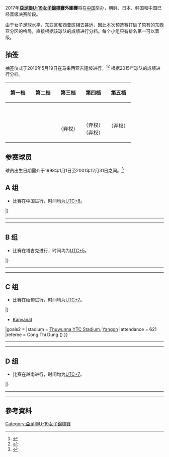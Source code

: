 {{Infobox international football competition
| tourney_name = 亞足聯U-19女子錦標賽外圍賽
| year = 2017
| country = 
| country2 = 
| country3 = 
| country4 = 
| dates = 2016年10月29日至11月6日
| num_teams = 16
| confederations = 1
| matches = 
| goals = 
| attendance = 
| top_scorer = 
| prevseason = [[2015年亞足聯U-19女子錦標賽外圍賽|2015]]
| nextseason = [[2019年亞足聯U-19女子錦標賽外圍賽|2019]]
| updated = 
}}

2017年'''[[亞足聯U-19女子錦標賽|亞足聯U-19女子錦標賽]]外圍賽'''将在[[中国|中国]]举办，朝鲜、日本、韩国和中国已经晋级决赛阶段。

由于女子足球水平，东亚区和西亚区相去甚远，因此本次预选赛打破了原有的东西亚分区的格局，直接根据该球队的成绩进行分档。每个小组只有排名第一可以晋级。

==抽签==

抽签仪式于2016年5月19日在马来西亚吉隆坡进行。<ref>{{cite web|url=http://www.the-afc.com/u-19-womens-championship-2017-u-16-womens-championship-2017/stage-set-for-2017-afc-u-19-u-16-womens|title=Stage set for 2017 AFC U-19 & U-16 Women's Championship draws|publisher=Asian Football Confederation|date=19 May 2016|accessdate=2016-08-27|archive-date=2016-09-08|archive-url=https://web.archive.org/web/20160908034708/http://www.the-afc.com/u-19-womens-championship-2017-u-16-womens-championship-2017/stage-set-for-2017-afc-u-19-u-16-womens|dead-url=no}}</ref><ref>{{cite news|title=AFC U-16 Championship draw concluded in Kuala Lumpur|url=http://www.the-afc.com/u-16-womens-championship-2017/afc-u-16-championship-draw-concluded-in-kuala-lumpur|accessdate=19 May 2016|publisher=Asian Football Confederation|date=19 May 2016|deadurl=yes|archiveurl=https://web.archive.org/web/20160520123901/http://www.the-afc.com/u-16-womens-championship-2017/afc-u-16-championship-draw-concluded-in-kuala-lumpur|archivedate=2016年5月20日}}</ref> 根据2015年球队的成绩进行分档。

{| class="wikitable" style="width:100%;"
|-
!width=20%|第一档
!width=20%|第二档
!width=20%|第三档
!width=20%|第四档
!width=20%|第五档
|-
|{{fbwu|20|AUS}} <br> {{fbwu|20|IRI}} <br>{{fbwu|20|THA}} <br> {{fbwu|20|UZB}}
|{{fbwu|20|TPE}} <br> {{fbwu|20|JOR}} <br> {{fbwu|20|MYA}} <br> {{fbwu|20|VIE}}
|{{fbwu|20|HKG}} <br> {{fbwu|20|IND}} <br> {{fbwu|20|LIB}}（弃权）<br> {{fbwu|20|PLE}}
|{{fbwu|20|KGZ}} <br> {{fbwu|20|TJK}} <br> {{fbwu|20|PHI}}（弃权）<br> {{fbwu|20|SIN}}（弃权）
|{{fbwu|20|NMI}} <br> {{fbwu|20|PAK}}（弃权）

|}

==参赛球员==
球员出生日期需介于1998年1月1日至2001年12月31日之间。<ref name="regulations">{{cite web |url=http://www.the-afc.com/uploads/afc/files/U16W_2017_Competition_Regulations_24062016.pdf |title=Regulations AFC U-16 Women's Championship 2017 |publisher=AFC |deadurl=yes |archiveurl=https://web.archive.org/web/20170401060619/http://www.the-afc.com/uploads/afc/files/U16W_2017_Competition_Regulations_24062016.pdf |archivedate=2017-04-01 |accessdate=2016-08-27 }}</ref>

== A 组 ==
*比赛在中国进行，时间均为[[UTC+8|UTC+8]]。

{{Fb cl2 header navbar}}
{{Fb cl2 team |t={{fbwu|20|AUS}} |w=2 |d=0 |l=0 |gf=23|ga=1 |bc=#ccffcc}}
{{Fb cl2 team |t={{fbwu|20|JOR}} |w=1 |d=0 |l=1 |gf=5|ga=7 |bc=}}
{{Fb cl2 team |t={{fbwu|20|NMI}} |w=0 |d=0 |l=2 |gf=0|ga=20 |bc=}}
|}

{{Football box
|date       = {{Start date|2016|11|2|df=y}}
|time       = 16:00
|team1      = {{fbwu-rt|20|AUS}}
|score      = 16–0
|team2      = {{fbwu|20|NMI}}
|report     = 
|goals1     = [[Cortnee_Vine|Vine]] {{goal|3}}<br />[[Alex_Chidiac|Chidiac]] {{goal|5||23||35||47}}<br />[[Georgia_Plessas|Plessas]] {{goal|17}}<br />[[Remy_Siemsen|Siemsen]] {{goal|19||27||30||33||42||79||90+4}}<br />[[Amy_Sayer|Sayer]] {{goal|25}}<br />[[Princess_Ibini-Isei|Ibini]] {{goal|81||82}}
|goals2     =
|stadium    = [[南京|南京]][[江蘇訓練基地體育場|江蘇訓練基地體育場]]
|attendance = 
|referee    = 
}}
----
{{Football box
|date       = {{Start date|2016|11|4|df=y}}
|time       = 16:00
|team1      = {{fbwu-rt|20|JOR}}
|score      = 4–0
|team2      = {{fbwu|20|NMI}}
|report     = 
|goals1     = [[Lana_Waleed_Issa_Feras|Feras]] {{goal|12}}<br />[[Tasneem_(footballer)|Tasneem]] {{goal|28}}<br />[[Yaseen_Muwieh_H._Zabian|Zabian]] {{goal|42}}<br />[[Zenia_Amjad_Hani_Fakoury|Fakoury]] {{goal|69}}
|goals2     =
|stadium    = [[南京|南京]][[江蘇訓練基地體育場|江蘇訓練基地體育場]]
|attendance = 
|referee    = 
}}
----
{{Football box
|date       = {{Start date|2016|11|6|df=y}}
|time       = 16:00
|team1      = {{fbwu-rt|20|AUS}}
|score      = 7–1
|team2      = {{fbwu|20|JOR}}
|report     = 
|goals1     = [[Cortnee_Vine|Vine]] {{goal|35}}<br />[[Remy_Siemsen|Siemsen]] {{goal|41||43||67}}<br />[[Alexandra_Chidiac|Chidiac]] {{goal|50}}<br />[[Amy_Sayer|Sayer]] {{goal|85}}<br />[[Princess_Ibini-Isei|Ibini]] {{goal|64}}
|goals2     = [[Yaseen_Muwieh_H._Zabian|Zabian]] {{goal|30}}
|stadium    = [[南京|南京]][[江蘇訓練基地體育場|江蘇訓練基地體育場]]
|attendance = 
|referee    = 
}}

== B 组 ==
*比赛在塔吉克进行，时间均为[[UTC+05:00|UTC+5]]。

{{Fb cl2 header navbar}}
{{Fb cl2 team | t={{fbwu|20|UZB}} | w=3 | d=0 | l=0 | gf=7 | ga=0 | bc=#ccffcc }}
{{Fb cl2 team | t={{fbwu|20|TPE}} | w=2 | d=0 | l=1 | gf=8 | ga=3 | bc=}}
{{Fb cl2 team | t={{fbwu|20|HKG}} | w=1 | d=0 | l=2 | gf=1 | ga=6 | bc=}}
{{Fb cl2 team | t={{fbwu|20|TJK}} | w=0 | d=0 | l=2 | gf=2 | ga=9 | bc=}}
|}

{{Football box
|date       = {{Start date|2016|10|27|df=y}}
|time       = 14:00
|team1      = {{fbwu-rt|20|TPE}}
|score      = 3 – 0
|team2      = {{fbwu|20|HKG}}
|report     = [http://www.the-afc.com/afcasfeeds?fixtureid=10407&stageid=410&tMode=C&view=ajax&show=matchsummary 報告]
|goals1     = [[藍昱絜|藍昱絜]] {{goal|74||78}} <br> [[陳英惠|陳英惠]] {{goal|76}}
|goals2     =
|stadium    = [[Pamir_Stadium|Central Republican Stadium]], [[Dushanbe|Dushanbe]]
|attendance = 50
|referee    = Seinn Cho Aung ({{nfa|MYA}})
}}
{{Football box
|date       = {{Start date|2016|10|27|df=y}}
|time       = 17:00
|team1      = {{fbwu-rt|20|UZB}}
|score      = 3 – 0
|team2      = {{fbwu|20|TJK}}
|report     = [http://www.the-afc.com/afcasfeeds?fixtureid=10405&stageid=410&tMode=C&view=ajax&show=matchsummary 報告]
|goals1     = Shinoza Kurbonova {{goal|63}} <br> Shiora Kulturayeva {{goal|67}} <br> Malika Burkhonova {{goal|71}}
|goals2     =
|stadium    = [[Pamir_Stadium|Central Republican Stadium]], [[Dushanbe|Dushanbe]]
|attendance = 600
|referee    = Rita Ghani ({{nfa|MAS}})
}}
----
{{Football box
|date       = {{Start date|2016|10|29|df=y}}
|time       = 14:00
|team1      = {{fbwu-rt|20|HKG}}
|score      = 0 – 3
|team2      = {{fbwu|20|UZB}}
|report     = [http://the-afc.com/afcasfeeds?fixtureid=10412&stageid=410&tMode=C&view=ajax&show=matchsummary 報告]
|goals1     = 
|goals2     = Feruza Bobokhujaeva {{goal|53}} <br> Shinoza Kurbonova {{goal|78||79}}
|stadium    = [[Pamir_Stadium|Central Republican Stadium]], [[Dushanbe|Dushanbe]]
|attendance = 100
|referee    = Saitanat Noroozi ({{nfa|IRN}})
}}
{{Football box
|date       = {{Start date|2016|10|29|df=y}}
|time       = 17:00
|team1      = {{fbwu-rt|20|TJK}}
|score      = 2 – 5
|team2      = {{fbwu|20|TPE}}
|report     = [http://the-afc.com/afcasfeeds?fixtureid=10410&stageid=410&tMode=C&view=ajax&show=matchsummary 報告]
|goals1     = Jumakhon Shukronai {{goal|38}} <br> Gulsunbi Khalimova {{goal|81}}
|goals2     = [[梁凱柔|梁凱柔]] {{goal|16}} <br> [[余汶倢|余汶倢]] {{goal|55}} <br> [[蔡珮妤|蔡珮妤]] {{goal|62}} <br> [[陳英惠|陳英惠]] {{goal|72}} <br> [[卓莉萍|卓莉萍]] {{goal|90+4}}
|stadium    = [[Pamir_Stadium|Central Republican Stadium]], [[Dushanbe|Dushanbe]]
|attendance = 400
|referee    = Kajiyama Fusoko ({{nfa|JPN}})
}}
----
{{Football box
|date       = {{Start date|2016|10|31|df=y}}
|time       = 14:00 
|team1      = {{fbwu-rt|20|UZB}}
|score      = 1 – 0
|team2      = {{fbwu|20|TPE}}
|report     = [http://www.the-afc.com/afcasfeeds?fixtureid=10413&stageid=410&tMode=C&view=ajax&show=matchsummary 報告]
|goals1     = Maftuna Panjeva {{goal|26|pen.}}
|goals2     =
|stadium    = [[Pamir_Stadium|Central Republican Stadium]], [[Dushanbe|Dushanbe]]
|attendance = 200
|referee    = Kajiyama Fusoko ({{nfa|JPN}})
}}
{{Football box
|date       = {{Start date|2016|10|31|df=y}}
|time       = 17:00 
|team1      = {{fbwu-rt|20|HKG}}
|score      = 1 – 0
|team2      = {{fbwu|20|TJK}}
|report     = [http://www.the-afc.com/afcasfeeds?fixtureid=10414&stageid=410&tMode=C&view=ajax&show=matchsummary 報告]
|goals1     = Chung Pui Ki {{goal|70|pen.}}
|goals2     = 
|stadium    = [[Pamir_Stadium|Central Republican Stadium]], [[Dushanbe|Dushanbe]]
|attendance = 400
|referee    = Saitanat Noroozi ({{nfa|IRN}})
}}

== C 组 ==
*比赛在缅甸进行，时间均为[[UTC+07:00|UTC+7]]。

{{Fb cl2 header navbar}}
{{Fb cl2 team |t={{fbwu|20|THA}} |w=3 |d=0 |l=0 |gf=18|ga=1 |bc=#ccffcc}}
{{Fb cl2 team |t={{fbwu|20|MYA}} |w=2 |d=0 |l=1 |gf=15|ga=2 |bc=}}
{{Fb cl2 team |t={{fbwu|20|KGZ}} |w=1 |d=0 |l=2 |gf=6|ga=11 |bc=}}
{{Fb cl2 team |t={{fbwu|20|PLE}} |w=0 |d=0 |l=3 |gf=0|ga=25 |bc=}}
|}

{{Football box
|date       = {{Start date|2016|12|20|df=y}}
|time       = 15:00
|team1      = {{fbwu-rt|20|THA}}
|score      = 7–0
|team2      = {{fbwu|20|KGZ}}
|report     = 
|goals1     = 
* [[Jiraporn|Jiraporn]] {{ goal|15||72||90|pen.|90+2}}
* [[Kanyanat_Chetthbutr|Kanyanat]] {{goal|24||29||42}}
|goals2     =
|stadium    = [[Thuwunna_Stadium|Thuwunna YTC Stadium]], [[Yangon|Yangon]]
|attendance = 621
|referee    = Cong Thi Dung ({{nfa|VIE}})
}}
{{Football box
|date       = {{Start date|2016|12|20|df=y}}
|time       = 18:00
|team1      = {{fbwu-rt|20|MYA}}
|score      = 10–0
|team2      = {{fbwu|20|PLE}}
|report     = 
|goals1     = 
* [[Nu_Nu_(footballer)|Nu Nu]] {{goal|26||86||90}}
* [[July_Kyaw|July Kyaw]] {{goal|33||36||47||58||69}}
* [[Shwe_Moe_Aye|Shwe Moe Aye]] {{goal|39}}
* [[Thinzar_Cho|Thinzar Cho]] {{goal|90+4}}
|goals2     =
|stadium    = [[Thuwunna_Stadium|Thuwunna YTC Stadium]], [[Yangon|Yangon]]
|attendance = 752
|referee    = [[Saltanat_Noroozi|Saltanat Noroozi]] ({{nfa|Iran}})
}}
----
{{Football box
|date       = {{Start date|2016|12|22|df=y}}
|time       = 15:00
|team1      = {{fbwu-rt|20|PLE}}
|score      = 0–9
|team2      = {{fbwu|20|THA}}
|report     = 
|goals1     = 
|goals2     = 
* [[Kanyanat_Chetthabutr|Kanyanat]] {{goal|17||63||69||74}}
* [[Jiraporn|Jiraporn]] {{goal|41||45+5}}
* [[Sirikan_Phayaknet|Sirikan]] {{goal|56}}
* [[Nutwadee_Pram-Nak|Nutwadee]] {{goal|61}}
* [[Kullasatree_Jaiton|Kullasatree]] {{goal|67}}
|stadium    = [[Thuwunna_Stadium|Thuwunna YTC Stadium]], [[Yangon|Yangon]]
|attendance = 50
|referee    = Anna Sidorova ({{nfa|UZB}})
}}
{{Football box
|date       = {{Start date|2016|12|22|df=y}}
|time       = 18:00
|team1      = {{fbwu-rt|20|KGZ}}
|score      = 0–4
|team2      = {{fbwu|20|MYA}}
|report     = 
|goals1     = 
|goals2     = 
* [[Angelina_Gaier|Gaier]] {{goal|22|o.g.}}
* [[July_Kyaw|July Kyaw]] {{goal|53||58||63}}
|stadium    = [[Thuwunna_Stadium|Thuwunna YTC Stadium]], [[Yangon|Yangon]]
|attendance = 750
|referee    = Saltanat Noroozi ({{nfa|IRN}})
}}
----
{{Football box
|date       = {{Start date|2016|12|24|df=y}}
|time       = 15:00
|team1      = {{fbwu-rt|20|PLE}}
|score      = 0–6
|team2      = {{fbwu|20|KGZ}}
|report     = 
|goals1     = 
|goals2     = 
* [[Kyzy_Kenzhebubu_Yrysbek|Yrysbek]] {{goal|16||45+3||86}}
* [[Viktoriia_Dalinger|Dalinger]] {{goal|69||89}}
* [[Baktygul_Toktobolotova|Toktobolotova]] {{goal|78}}
|stadium    = [[Thuwunna_Stadium|Thuwunna YTC Stadium]], [[Yangon|Yangon]]
|attendance = 231
|referee    = 
}}
{{Football box
|date       = {{Start date|2016|12|24|df=y}}
|time       = 18:00
|team1      = {{fbwu-rt|20|THA}}
|score      = 2–1
|team2      = {{fbwu|20|MYA}}
|report     = 
|goals1     = [[Kanyanat_Chetthbutr|Kanyanat]] {{goal|34}}<br />[[Jiraporn|Jiraporn]] {{goal|47}}
|goals2     = [[July_Kyaw|July Kyaw]] {{goal|90+3}}
|stadium    = [[Thuwunna_Stadium|Thuwunna YTC Stadium]], [[Yangon|Yangon]]
|attendance = 1,679
|referee    = 
}}

== D 组 ==
*比赛在越南进行，时间均为[[UTC+07:00|UTC+7]]。

{{Fb cl2 header navbar}}
{{Fb cl2 team |t={{fbwu|20|VIE}} |w=2 |d=0 |l=0 |gf=6|ga=0 |bc=#ccffcc}}
{{Fb cl2 team |t={{fbwu|20|IRN}} |w=0 |d=1 |l=1 |gf=1|ga=3 |bc=}}
{{Fb cl2 team |t={{fbwu|20|IND}} |w=0 |d=1 |l=1 |gf=1|ga=5 |bc=}}
|}

{{Football box
|date       = {{Start date|2016|11|2|df=y}}
|time       = 16:00
|team1      = {{fbwu-rt|19|IND}}
|score      = 1–1
|team2      = {{fbwu|19|IRN}}
|report     = http://www.the-afc.com/afcasfeeds?fixtureid=10422&stageid=410&tMode=C&view=ajax&show=matchsummary
|goals1     = [[Kashmina|Kashmina]] {{goal|59}}
|goals2     = [[Hanieh_Mokhtarifar|Mokhtarifar]] {{goal|82}}
|stadium    = [[Vietnam_Youth_Football_Training_Centre_Field_no._3|Vietnam Youth Football Training Centre Field no. 3]], [[Hanoi|Hanoi]]
|attendance = 200
|referee    = [[Yamashita_Yoshima|Yamashita Yoshima]] ({{nfa|JPN}})
}}
----
{{Football box
|date       = {{Start date|2016|11|4|df=y}}
|time       = 16:00
|team1      = {{fbwu-rt|20|VIE}}
|score      = 4–0
|team2      = {{fbwu|19|IND}}
|report     = http://www.the-afc.com/afcasfeeds?fixtureid=10424&stageid=410&tMode=C&view=ajax&show=matchsummary
|goals1     = [[Nguyễn_Thị_Tuyết_Ngân|Tuyết Ngân]] {{goal|36|pen.|43}}<br />[[Nguyễn_Thị_Nụ|Nụ]]  {{goal|83}}<br />[[Hà_Thị_Nhài|Nhài]] {{goal|90+1}}
|goals2     =
|stadium    = [[Vietnam_Youth_Football_Training_Centre_Field_no._3|Vietnam Youth Football Training Centre Field no. 3]], [[Hanoi|Hanoi]]
|attendance = 250
|referee    = [[Anna_Sidorova|Anna Sidorova]] ({{nfa|UZB}})
}}
----
{{Football box
|date       = {{Start date|2016|11|6|df=y}}
|time       = 16:00
|team1      = {{fbwu-rt|20|IRN}}
|score      = 0–2
|team2      = {{fbwu|20|VIE}}
|report     = http://www.the-afc.com/afcasfeeds?fixtureid=10425&stageid=410&tMode=C&view=ajax&show=matchsummary
|goals1     =
|goals2     = [[Nguyễn_Thị_Nụ|Nụ]] {{goal|51}}<br />[[Nguyễn_Thị_Tuyết_Ngân|Tuyết Ngân]] {{goal|90+2}}
|stadium    = [[Vietnam_Youth_Football_Training_Centre_Field_no._3|Vietnam Youth Football Training Centre Field no. 3]], [[Hanoi|Hanoi]]
|attendance = 400
|referee    = Kim Sook-hee ({{nfa|KOR}})
}}

== 參考資料 ==
{{reflist}}


{{亞足聯U-19女子錦標賽}}

[[Category:亞足聯U-19女子錦標賽|Category:亞足聯U-19女子錦標賽]]
